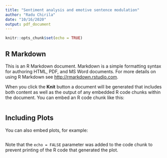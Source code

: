 ```yaml
---
title: "Sentiment analysis and emotive sentence modulation"
author: "Radu Chirila"
date: "10/16/2020"
output: pdf_document
---
```


```r
knitr::opts_chunk$set(echo = TRUE)
  ```

## R Markdown

This is an R Markdown document. Markdown is a simple formatting syntax for authoring HTML, PDF, and MS Word documents. For more details on using R Markdown see <http://rmarkdown.rstudio.com>.

When you click the **Knit** button a document will be generated that includes both content as well as the output of any embedded R code chunks within the document. You can embed an R code chunk like this:

```
```

## Including Plots

You can also embed plots, for example:

```r

```

Note that the `echo = FALSE` parameter was added to the code chunk to prevent printing of the R code that generated the plot.
